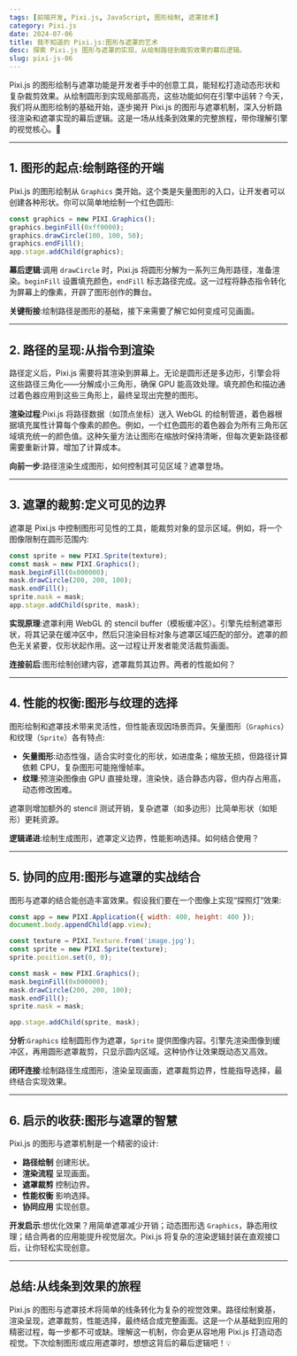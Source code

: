 ```yaml
---
tags: [前端开发, Pixi.js, JavaScript, 图形绘制, 遮罩技术]
category: Pixi.js
date: 2024-07-06
title: 我不知道的 Pixi.js:图形与遮罩的艺术
desc: 探索 Pixi.js 图形与遮罩的实现，从绘制路径到裁剪效果的幕后逻辑。
slug: pixi-js-06
---
```



Pixi.js 的图形绘制与遮罩功能是开发者手中的创意工具，能轻松打造动态形状和复杂裁剪效果。从绘制圆形到实现局部高亮，这些功能如何在引擎中运转？今天，我们将从图形绘制的基础开始，逐步揭开 Pixi.js 的图形与遮罩机制，深入分析路径渲染和遮罩实现的幕后逻辑。这是一场从线条到效果的完整旅程，带你理解引擎的视觉核心。🚀


---

## 1. 图形的起点:绘制路径的开端

Pixi.js 的图形绘制从 `Graphics` 类开始。这个类是矢量图形的入口，让开发者可以创建各种形状。你可以简单地绘制一个红色圆形:

```javascript
const graphics = new PIXI.Graphics();
graphics.beginFill(0xff0000);
graphics.drawCircle(100, 100, 50);
graphics.endFill();
app.stage.addChild(graphics);
```

**幕后逻辑**:调用 `drawCircle` 时，Pixi.js 将圆形分解为一系列三角形路径，准备渲染。`beginFill` 设置填充颜色，`endFill` 标志路径完成。这一过程将静态指令转化为屏幕上的像素，开辟了图形创作的舞台。

**关键衔接**:绘制路径是图形的基础，接下来需要了解它如何变成可见画面。

---

## 2. 路径的呈现:从指令到渲染

路径定义后，Pixi.js 需要将其渲染到屏幕上。无论是圆形还是多边形，引擎会将这些路径三角化——分解成小三角形，确保 GPU 能高效处理。填充颜色和描边通过着色器应用到这些三角形上，最终呈现出完整的图形。

**渲染过程**:Pixi.js 将路径数据（如顶点坐标）送入 WebGL 的绘制管道，着色器根据填充属性计算每个像素的颜色。例如，一个红色圆形的着色器会为所有三角形区域填充统一的颜色值。这种矢量方法让图形在缩放时保持清晰，但每次更新路径都需要重新计算，增加了计算成本。

**向前一步**:路径渲染生成图形，如何控制其可见区域？遮罩登场。

---

## 3. 遮罩的裁剪:定义可见的边界

遮罩是 Pixi.js 中控制图形可见性的工具，能裁剪对象的显示区域。例如，将一个图像限制在圆形范围内:

```javascript
const sprite = new PIXI.Sprite(texture);
const mask = new PIXI.Graphics();
mask.beginFill(0x000000);
mask.drawCircle(200, 200, 100);
mask.endFill();
sprite.mask = mask;
app.stage.addChild(sprite, mask);
```

**实现原理**:遮罩利用 WebGL 的 stencil buffer（模板缓冲区）。引擎先绘制遮罩形状，将其记录在缓冲区中，然后只渲染目标对象与遮罩区域匹配的部分。遮罩的颜色无关紧要，仅形状起作用。这一过程让开发者能灵活裁剪画面。

**连接前后**:图形绘制创建内容，遮罩裁剪其边界。两者的性能如何？

---

## 4. 性能的权衡:图形与纹理的选择

图形绘制和遮罩技术带来灵活性，但性能表现因场景而异。矢量图形（`Graphics`）和纹理（`Sprite`）各有特点:

- **矢量图形**:动态性强，适合实时变化的形状，如进度条；缩放无损，但路径计算依赖 CPU，复杂图形可能拖慢帧率。  
- **纹理**:预渲染图像由 GPU 直接处理，渲染快，适合静态内容，但内存占用高，动态修改困难。  

遮罩则增加额外的 stencil 测试开销，复杂遮罩（如多边形）比简单形状（如矩形）更耗资源。

**逻辑递进**:绘制生成图形，遮罩定义边界，性能影响选择。如何结合使用？

---

## 5. 协同的应用:图形与遮罩的实战结合

图形与遮罩的结合能创造丰富效果。假设我们要在一个图像上实现“探照灯”效果:

```javascript
const app = new PIXI.Application({ width: 400, height: 400 });
document.body.appendChild(app.view);

const texture = PIXI.Texture.from('image.jpg');
const sprite = new PIXI.Sprite(texture);
sprite.position.set(0, 0);

const mask = new PIXI.Graphics();
mask.beginFill(0x000000);
mask.drawCircle(200, 200, 100);
mask.endFill();
sprite.mask = mask;

app.stage.addChild(sprite, mask);
```

**分析**:`Graphics` 绘制圆形作为遮罩，`Sprite` 提供图像内容。引擎先渲染图像到缓冲区，再用圆形遮罩裁剪，只显示圆内区域。这种协作让效果既动态又高效。

**闭环连接**:绘制路径生成图形，渲染呈现画面，遮罩裁剪边界，性能指导选择，最终结合实现效果。

---

## 6. 启示的收获:图形与遮罩的智慧

Pixi.js 的图形与遮罩机制是一个精密的设计:
- **路径绘制** 创建形状。
- **渲染流程** 呈现画面。
- **遮罩裁剪** 控制边界。
- **性能权衡** 影响选择。
- **协同应用** 实现创意。

**开发启示**:想优化效果？用简单遮罩减少开销；动态图形选 `Graphics`，静态用纹理；结合两者的应用能提升视觉层次。Pixi.js 将复杂的渲染逻辑封装在直观接口后，让你轻松实现创意。

---

## 总结:从线条到效果的旅程

Pixi.js 的图形与遮罩技术将简单的线条转化为复杂的视觉效果。路径绘制奠基，渲染呈现，遮罩裁剪，性能选择，最终结合成完整画面。这是一个从基础到应用的精密过程，每一步都不可或缺。理解这一机制，你会更从容地用 Pixi.js 打造动态视觉。下次绘制图形或应用遮罩时，想想这背后的幕后逻辑吧！💡
